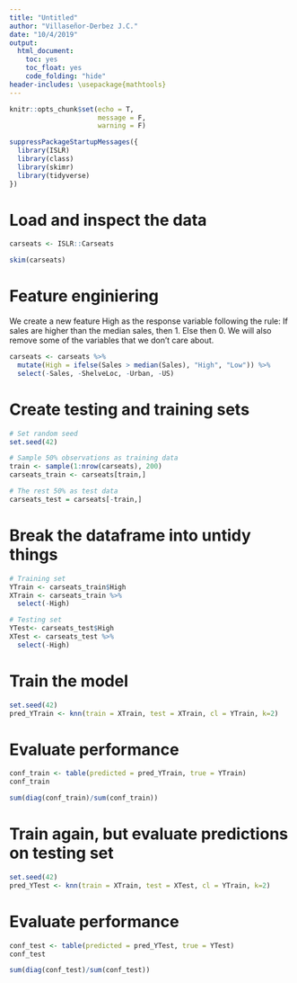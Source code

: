 ```yaml
---
title: "Untitled"
author: "Villaseñor-Derbez J.C."
date: "10/4/2019"
output:
  html_document:
    toc: yes
    toc_float: yes
    code_folding: "hide"
header-includes: \usepackage{mathtools}
---
```




```r

knitr::opts_chunk$set(echo = T,
                      message = F,
                      warning = F)

suppressPackageStartupMessages({
  library(ISLR)
  library(class)
  library(skimr)
  library(tidyverse)
})


```


# Load and inspect the data

```r
carseats <- ISLR::Carseats

skim(carseats)
```


# Feature enginiering

We create a new feature High as the response variable following the rule: If sales are higher than the median sales, then 1. Else then 0. We will also remove some of the variables that we don't care about.


```r
carseats <- carseats %>% 
  mutate(High = ifelse(Sales > median(Sales), "High", "Low")) %>%
  select(-Sales, -ShelveLoc, -Urban, -US)
```


# Create testing and training sets

```r
# Set random seed
set.seed(42)

# Sample 50% observations as training data
train <- sample(1:nrow(carseats), 200)
carseats_train <- carseats[train,]

# The rest 50% as test data
carseats_test = carseats[-train,]
```

# Break the dataframe into untidy things

```r
# Training set
YTrain <- carseats_train$High
XTrain <- carseats_train %>% 
  select(-High)

# Testing set
YTest<- carseats_test$High
XTest <- carseats_test %>% 
  select(-High)
```


# Train the model

```r
set.seed(42)
pred_YTrain <- knn(train = XTrain, test = XTrain, cl = YTrain, k=2)
```


# Evaluate performance

```r
conf_train <- table(predicted = pred_YTrain, true = YTrain)
conf_train
```


```r
sum(diag(conf_train)/sum(conf_train))
```

# Train again, but evaluate predictions on testing set


```r
set.seed(42)
pred_YTest <- knn(train = XTrain, test = XTest, cl = YTrain, k=2)
```


# Evaluate performance

```r
conf_test <- table(predicted = pred_YTest, true = YTest)
conf_test
```


```r
sum(diag(conf_test)/sum(conf_test))
```

